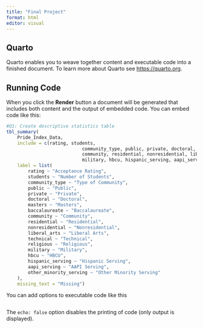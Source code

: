 ```yaml
---
title: "Final Project"
format: html
editor: visual
---
```


## Quarto

Quarto enables you to weave together content and executable code into a finished document. To learn more about Quarto see <https://quarto.org>.

## Running Code

When you click the **Render** button a document will be generated that includes both content and the output of embedded code. You can embed code like this:

```r
#Q1: Create descriptive statistics table
tbl_summary(
	Pride_Index_Data,
	include = c(rating, students,
							community_type, public, private, doctoral, masters, baccalaureate,
							community, residential, nonresidential, liberal_arts, technical, religious,
							military, hbcu, hispanic_serving, aapi_serving, other_minority_serving),
	label = list(
		rating ~ "Acceptance Rating",
		students ~ "Number of Students",
		community_type ~ "Type of Community",
		public ~ "Public",
		private ~ "Private",
		doctoral ~ "Doctoral",
		masters ~ "Masters",
		baccalaureate ~ "Baccalaureate",
		community ~ "Community",
		residential ~ "Residential",
		nonresidential ~ "Nonresidential",
		liberal_arts ~ "Liberal Arts",
		technical ~ "Technical",
		religious ~ "Religious",
		military ~ "Military",
		hbcu ~ "HBCU",
		hispanic_serving ~ "Hispanic Serving",
		aapi_serving ~ "AAPI Serving",
		other_minority_serving ~ "Other Minority Serving"
	),
	missing_text = "Missing") 
```

You can add options to executable code like this

```r

```

The `echo: false` option disables the printing of code (only output is displayed).
